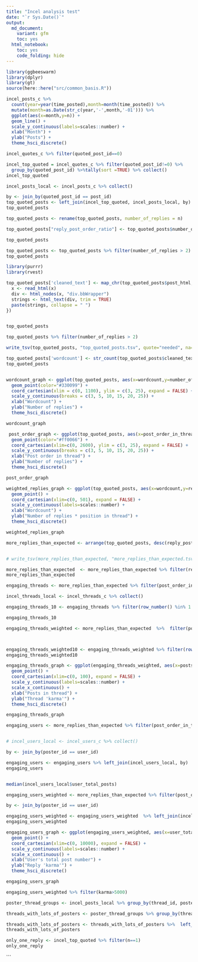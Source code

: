 ```yaml
---
title: "Incel analysis test"
date: "`r Sys.Date()`"
output: 
  md_document:
    variant: gfm 
    toc: yes
  html_notebook:
    toc: yes
    code_folding: hide
---
```


```r
library(ggbeeswarm)
library(dplyr)
library(gt)
source(here::here("src/common_basis.R"))
```
```r
incel_posts_c %>%
  count(year=year(time_posted),month=month(time_posted)) %>%
  mutate(month=as.Date(str_c(year,'-',month,'-01'))) %>%
  ggplot(aes(x=month,y=n)) +
  geom_line() +
  scale_y_continuous(labels=scales::number) + 
  xlab("Month") +
  ylab("Posts") +
  theme_hsci_discrete()
```
```r

incel_quotes_c %>% filter(quoted_post_id==0)

```


```r
incel_top_quoted = incel_quotes_c %>% filter(quoted_post_id!=0) %>%
  group_by(quoted_post_id) %>%tally(sort =TRUE) %>% collect()
incel_top_quoted
```


```r
incel_posts_local <- incel_posts_c %>% collect()
```

```r

by <- join_by(quoted_post_id == post_id)
top_quoted_posts <- left_join(incel_top_quoted, incel_posts_local, by) 
top_quoted_posts

```
```r
top_quoted_posts <- rename(top_quoted_posts, number_of_replies = n) 

top_quoted_posts["reply_post_order_ratio"] <- top_quoted_posts$number_of_replies*top_quoted_posts$post_order_in_thread 

top_quoted_posts

```
```r
top_quoted_posts <- top_quoted_posts %>% filter(number_of_replies > 2)
top_quoted_posts

```

```r

library(purrr)
library(rvest)

top_quoted_posts['cleaned_text'] <- map_chr(top_quoted_posts$post_html, function(x) {
  x <- read_html(x)
  div <- html_nodes(x, "div.bbWrapper")
  strings <- html_text(div, trim = TRUE)
  paste(strings, collapse = " ")
})


top_quoted_posts
```
```r
top_quoted_posts %>% filter(number_of_replies > 2)

write_tsv(top_quoted_posts, "top_quoted_posts.tsv", quote="needed", na="")
```

```r
top_quoted_posts['wordcount'] <- str_count(top_quoted_posts$cleaned_text, '\\w+')
top_quoted_posts

```
```r
```


```r
wordcount_graph <- ggplot(top_quoted_posts, aes(x=wordcount,y=number_of_replies)) +
  geom_point(color="#330099") +
  coord_cartesian(xlim = c(0, 1100), ylim = c(3, 25), expand = FALSE) +
  scale_y_continuous(breaks = c(3, 5, 10, 15, 20, 25)) + 
  xlab("Wordcount") +
  ylab("Number of replies") +
  theme_hsci_discrete()

wordcount_graph
```



```r
 post_order_graph <- ggplot(top_quoted_posts, aes(x=post_order_in_thread,y=number_of_replies)) +
  geom_point(color="#ff0066") +
  coord_cartesian(xlim=c(0, 2600), ylim = c(3, 25), expand = FALSE) +
  scale_y_continuous(breaks = c(3, 5, 10, 15, 20, 25)) + 
  xlab("Post order in thread") +
  ylab("Number of replies") +
  theme_hsci_discrete()

post_order_graph

```

```r
weighted_replies_graph <- ggplot(top_quoted_posts, aes(x=wordcount,y=reply_post_order_ratio)) +
  geom_point() +
  coord_cartesian(xlim=c(0, 501), expand = FALSE) +
  scale_y_continuous(labels=scales::number) + 
  xlab("Wordcount") +
  ylab("Number of replies * position in thread") +
  theme_hsci_discrete()

weighted_replies_graph

```

```r


more_replies_than_expected <- arrange(top_quoted_posts, desc(reply_post_order_ratio)) %>% filter(row_number() %in% 1:1000) 


# write_tsv(more_replies_than_expected, "more_replies_than_expected.tsv", quote="needed", na="")

more_replies_than_expected  <- more_replies_than_expected %>% filter(reply_post_order_ratio>200)
more_replies_than_expected

```
```r
engaging_threads <- more_replies_than_expected %>% filter(post_order_in_thread>1) %>% filter(wordcount>20) %>% group_by(thread_id) %>% tally(sort=TRUE)

incel_threads_local <- incel_threads_c %>% collect()

engaging_threads_10 <- engaging_threads %>% filter(row_number() %in% 1:10) %>% left_join(incel_threads_local)

engaging_threads_10


```
```r
engaging_threads_weighted <- more_replies_than_expected  %>%  filter(post_order_in_thread>1) %>% filter(wordcount>20) %>% group_by(thread_id) %>% tally(sort=TRUE, wt=reply_post_order_ratio) %>% left_join(incel_threads_local)



engaging_threads_weighted10 <- engaging_threads_weighted %>% filter(row_number() %in% 1:10) 
engaging_threads_weighted10

```
```r
engaging_threads_graph <- ggplot(engaging_threads_weighted, aes(x=posts,y=n)) +
  geom_point() +
  coord_cartesian(xlim=c(0, 100), expand = FALSE) +
  scale_y_continuous(labels=scales::number) + 
  scale_x_continuous() +
  xlab("Posts in thread") +
  ylab("Thread 'karma'") +
  theme_hsci_discrete()

engaging_threads_graph
```


```r
engaging_users <- more_replies_than_expected %>% filter(post_order_in_thread>1) %>% filter(wordcount>20) %>% group_by(poster_id) %>% tally(sort=TRUE) %>% rename(karma =n)


# incel_users_local <- incel_users_c %>% collect()

by <- join_by(poster_id == user_id)

engaging_users <- engaging_users %>% left_join(incel_users_local, by)
engaging_users


median(incel_users_local$user_total_posts)
```

```r

engaging_users_weighted <- more_replies_than_expected %>% filter(post_order_in_thread>1) %>% filter(wordcount>20) %>% group_by(poster_id) %>% tally(sort=TRUE, wt=reply_post_order_ratio) %>% rename(karma = n)

by <- join_by(poster_id == user_id)

engaging_users_weighted <- engaging_users_weighted  %>% left_join(incel_users_local, by)
engaging_users_weighted


```
```r
engaging_users_graph <- ggplot(engaging_users_weighted, aes(x=user_total_posts,y=karma)) +
  geom_point() +
  coord_cartesian(xlim=c(0, 10000), expand = FALSE) +
  scale_y_continuous(labels=scales::number) + 
  scale_x_continuous() +
  xlab("User's total post number") +
  ylab("Reply 'karma'") +
  theme_hsci_discrete()

engaging_users_graph
```
```r
engaging_users_weighted %>% filter(karma>5000)
```
```r
poster_thread_groups <- incel_posts_local %>% group_by(thread_id, poster_id) %>% tally(sort=TRUE) %>% filter(n>5)

threads_with_lots_of_posters <- poster_thread_groups %>% group_by(thread_id) %>% tally(sort=TRUE) %>% filter(n>10)

```
```r

threads_with_lots_of_posters <- threads_with_lots_of_posters %>%  left_join(incel_threads_local)
threads_with_lots_of_posters

```






```r
only_one_reply <- incel_top_quoted %>% filter(n==1)
only_one_reply
```


```